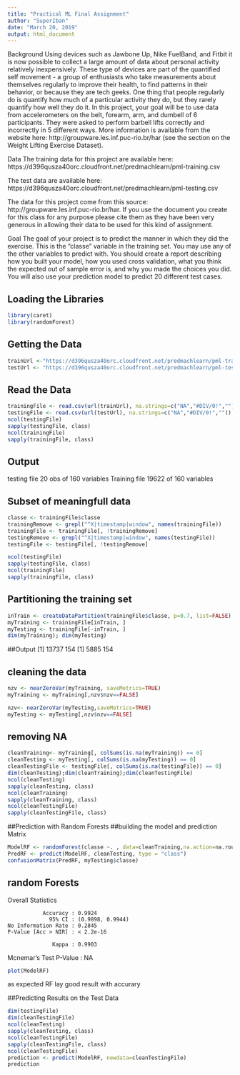 ---
title: "Practical ML Final Assignment"
author: "SuperIban"
date: "March 20, 2019"
output: html_document
---
Background
Using devices such as Jawbone Up, Nike FuelBand, and Fitbit it is now possible to collect a large amount of data about personal activity relatively inexpensively. These type of devices are part of the quantified self movement - a group of enthusiasts who take measurements about themselves regularly to improve their health, to find patterns in their behavior, or because they are tech geeks. One thing that people regularly do is quantify how much of a particular activity they do, but they rarely quantify how well they do it. In this project, your goal will be to use data from accelerometers on the belt, forearm, arm, and dumbell of 6 participants. They were asked to perform barbell lifts correctly and incorrectly in 5 different ways. More information is available from the website here: http://groupware.les.inf.puc-rio.br/har (see the section on the Weight Lifting Exercise Dataset).

Data
The training data for this project are available here: https://d396qusza40orc.cloudfront.net/predmachlearn/pml-training.csv

The test data are available here: https://d396qusza40orc.cloudfront.net/predmachlearn/pml-testing.csv

The data for this project come from this source: http://groupware.les.inf.puc-rio.br/har. If you use the document you create for this class for any purpose please cite them as they have been very generous in allowing their data to be used for this kind of assignment.

Goal
The goal of your project is to predict the manner in which they did the exercise. This is the “classe” variable in the training set. You may use any of the other variables to predict with. You should create a report describing how you built your model, how you used cross validation, what you think the expected out of sample error is, and why you made the choices you did. You will also use your prediction model to predict 20 different test cases.

## Loading the Libraries
```{r}
library(caret)
library(randomForest)

```

## Getting the Data
```{r}
trainUrl <-"https://d396qusza40orc.cloudfront.net/predmachlearn/pml-training.csv"
testUrl <- "https://d396qusza40orc.cloudfront.net/predmachlearn/pml-testing.csv"
```

## Read the Data
```{r}
trainingFile <- read.csv(url(trainUrl), na.strings=c("NA","#DIV/0!",""))
testingFile <- read.csv(url(testUrl), na.strings=c("NA","#DIV/0!",""))
ncol(testingFile)
sapply(testingFile, class)
ncol(trainingFile)
sapply(trainingFile, class)
```
## Output
testing file 20 obs of 160 variables
Training file  19622 of 160 variables

## Subset of meaningfull data

```{r}
classe <- trainingFile$classe
trainingRemove <- grepl("^X|timestamp|window", names(trainingFile))
trainingFile <- trainingFile[, !trainingRemove]
testingRemove <- grepl("^X|timestamp|window", names(testingFile))
testingFile <- testingFile[, !testingRemove]

ncol(testingFile)
sapply(testingFile, class)
ncol(trainingFile)
sapply(trainingFile, class)
```


## Partitioning the training set 
```{r}
inTrain <- createDataPartition(trainingFile$classe, p=0.7, list=FALSE)
myTraining <- trainingFile[inTrain, ]
myTesting <- trainingFile[-inTrain, ]
dim(myTraining); dim(myTesting)
```
##Output
[1] 13737   154
[1] 5885  154

## cleaning the data
```{r}
nzv <- nearZeroVar(myTraining, saveMetrics=TRUE)
myTraining <- myTraining[,nzv$nzv==FALSE]

nzv<- nearZeroVar(myTesting,saveMetrics=TRUE)
myTesting <- myTesting[,nzv$nzv==FALSE]
```

## removing NA
```{r}
cleanTraining<- myTraining[, colSums(is.na(myTraining)) == 0]
cleanTesting <- myTesting[, colSums(is.na(myTesting)) == 0]
cleanTestingFile <- testingFile[, colSums(is.na(testingFile)) == 0]
dim(cleanTesting);dim(cleanTraining);dim(cleanTestingFile)
ncol(cleanTesting)
sapply(cleanTesting, class)
ncol(cleanTraining)
sapply(cleanTraining, class)
ncol(cleanTestingFile)
sapply(cleanTestingFile, class)
```
##Prediction with Random Forests
##building the model and prediction Matrix


```{r}
ModelRF <- randomForest(classe ~. , data=cleanTraining,na.action=na.roughfix)
PredRF <- predict(ModelRF, cleanTesting, type = "class")
confusionMatrix(PredRF, myTesting$classe)
```
## random Forests
Overall Statistics
                                          
               Accuracy : 0.9924          
                 95% CI : (0.9898, 0.9944)
    No Information Rate : 0.2845          
    P-Value [Acc > NIR] : < 2.2e-16       
                                          
                  Kappa : 0.9903          
 Mcnemar's Test P-Value : NA              


```{r}
plot(ModelRF)
```
as expected RF lay good result with accurary

##Predicting Results on the Test Data
```{r}
dim(testingFile)
dim(cleanTestingFile)
ncol(cleanTesting)
sapply(cleanTesting, class)
ncol(cleanTestingFile)
sapply(cleanTestingFile, class)
ncol(cleanTestingFile)
prediction <- predict(ModelRF, newdata=cleanTestingFile)
prediction

```





















